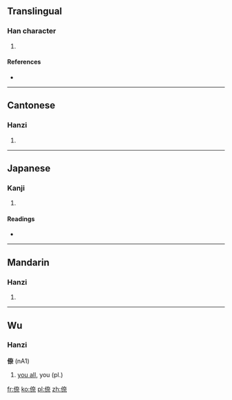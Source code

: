 ==Translingual==

===Han character===
{{Han char|rn=9|rad=人|as=08|sn=10|four=2429<sub>1</sub>|canj=人大一火 (OKMF)|ids=⿰[[亻]][[奈]]}}

# {{defn|Han|sort=人08}}

====References====
* {{Han ref|kx=0109.171|dkj=00818|dj=0232.200|hdz=10172.090|uh=5037|ud=20535|bh=D0D2|bd=53458}}

----

==Cantonese==

===Hanzi===
{{yue-hanzi|jyut=|y=noi6}}

# {{defn|lang=yue|sort=人08}}

----

==Japanese==

===Kanji===
{{ja-kanji|grade=|rs=人08}}

# {{defn|lang=ja|sort=人08}}

====Readings====
* {{ja-readings|on=[[だい]] (dai), [[ない]] (nai)|kun=[[なんじ]] (nanji)}}

----

==Mandarin==

===Hanzi===
{{cmn-hanzi|pin=[[nài]] ([[nai4]]), [[zhì]] ([[zhi4]])|wg=nai<sup>4</sup>, chih<sup>4</sup>}}

# {{defn|lang=cmn|sort=人08}}

----

==Wu==

===Hanzi===
'''倷''' (nA1)

# [[y'all|you all]], you (pl.)

[[fr:倷]]
[[ko:倷]]
[[pl:倷]]
[[zh:倷]]